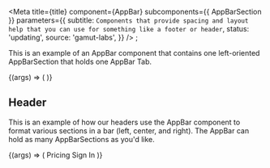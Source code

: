 

<Meta
  title={title}
  component={AppBar}
  subcomponents={{ AppBarSection }}
  parameters={{
    subtitle: `Components that provide
spacing and layout help that you can use for something like a footer or
header`,
    status: 'updating',
    source: 'gamut-labs',
  }}
/>
;

This is an example of an AppBar component that contains one left-oriented
AppBarSection that holds one AppBar Tab.

<Canvas>
  <Story name="AppBar">
    {(args) => (
      <AppBar>
        <AppBarSection position="left" />
      </AppBar>
    )}
  </Story>
</Canvas>

<PropsTable of={AppBar} />

## Header

This is an example of how our headers use the AppBar component to format
various sections in a bar (left, center, and right). The AppBar can hold
as many AppBarSections as you'd like.

<Canvas>
  <Story name="Header">
    {(args) => (
      <AppBar>
        <AppBarSection position="left">
          <Logo />
        </AppBarSection>
        <AppBarSection position="center">Pricing</AppBarSection>
        <AppBarSection position="right">Sign In</AppBarSection>
      </AppBar>
    )}
  </Story>
</Canvas>
